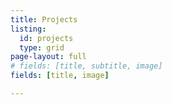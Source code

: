 ```yaml
---
title: Projects
listing:
  id: projects
  type: grid
page-layout: full
# fields: [title, subtitle, image]
fields: [title, image]

---
```

<!-- <style> -->
<!--   body { -->
<!--   background-image: url('images/chalkboard_sm.jpg'); -->
<!--   background-size: cover; -->
<!--   background-repeat: no-repeat; -->
<!-- } -->

<!-- </style> -->